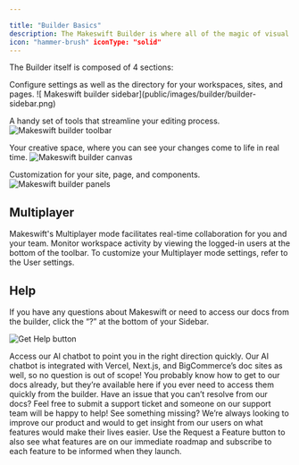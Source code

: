 ```yaml
---

title: "Builder Basics"
description: The Makeswift Builder is where all of the magic of visual editing happens. It allows you to visually create and update enterprise-grade web experiences with intuitive tools at your disposal. Design beautiful layouts and easily customize your site to match your brand with bespoke components. What you see is what you get with the Makeswift Builder.
icon: "hammer-brush" iconType: "solid"
---
```


The Builder itself is composed of 4 sections:

<Tabs>
  <Tab title="Sidebar">
Configure settings as well as the directory for your workspaces, sites, and pages.
![ Makeswift builder sidebar](public/images/builder/builder-sidebar.png)
  </Tab>
  <Tab title="Toolbar">

A handy set of tools that streamline your editing process.
![ Makeswift builder toolbar](public/images/builder/builder-toolbar.png)

  </Tab>
  <Tab title="Canvas">

Your creative space, where you can see your changes come to life in real time.
![ Makeswift builder canvas](public/images/builder/builder-canvas.png)

  </Tab>
  <Tab title="Panels">

Customization for your site, page, and components.
![ Makeswift builder panels](public/images/builder/builder-panels.png)

  </Tab>
</Tabs>

## Multiplayer

Makeswift's Multiplayer mode facilitates real-time collaboration for you and your team. Monitor workspace activity by viewing the logged-in users at the bottom of the toolbar. To customize your Multiplayer mode settings, refer to the User settings.

## Help

If you have any questions about Makeswift or need to access our docs from the builder, click the “?” at the bottom of your Sidebar.

![Get Help button](public/images/builder/Builder.gif)

<AccordionGroup>
  <Accordion title="Get Help" icon="life-ring">
    Access our AI chatbot to point you in the right direction quickly. Our AI
    chatbot is integrated with Vercel, Next.js, and BigCommerce’s doc sites as
    well, so no question is out of scope!
  </Accordion>
  <Accordion title="View Docs" icon="book">
    You probably know how to get to our docs already, but they’re available here
    if you ever need to access them quickly from the builder.
  </Accordion>
  <Accordion title="Email Support" icon="envelope">
    Have an issue that you can’t resolve from our docs? Feel free to submit a
    support ticket and someone on our support team will be happy to help!
  </Accordion>
  <Accordion title="Request a Feature" icon="hand-point-up">
    See something missing? We’re always looking to improve our product and would
    to get insight from our users on what features would make their lives
    easier. Use the Request a Feature button to also see what features are on
    our immediate roadmap and subscribe to each feature to be informed when they
    launch.
  </Accordion>
</AccordionGroup>
